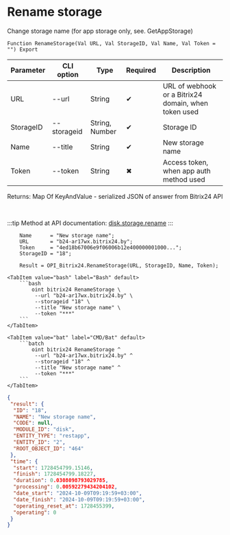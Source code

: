 ﻿---
sidebar_position: 4
---


# Rename storage
 Change storage name (for app storage only, see. GetAppStorage)



`Function RenameStorage(Val URL, Val StorageID, Val Name, Val Token = "") Export`

  | Parameter | CLI option | Type | Required | Description |
  |-|-|-|-|-|
  | URL | --url | String | &#x2714; | URL of webhook or a Bitrix24 domain, when token used |
  | StorageID | --storageid | String, Number | &#x2714; | Storage ID |
  | Name | --title | String | &#x2714; | New storage name |
  | Token | --token | String | &#x2716; | Access token, when app auth method used |

  
  Returns:  Map Of KeyAndValue - serialized JSON of answer from Bitrix24 API

<br/>

:::tip
Method at API documentation: [disk.storage.rename](https://dev.1c-bitrix.ru/rest_help/disk/storage/disk_storage_rename.php)
:::
<br/>



```bsl title="1C:Enterprise/OneScript code example"
    Name      = "New storage name";
    URL       = "b24-ar17wx.bitrix24.by";
    Token     = "4ed18b67006e9f06006b12e400000001000...";
    StorageID = "18";

    Result = OPI_Bitrix24.RenameStorage(URL, StorageID, Name, Token);
```
 

 <Tabs>
  
    <TabItem value="bash" label="Bash" default>
        ```bash
            oint bitrix24 RenameStorage \
             --url "b24-ar17wx.bitrix24.by" \
             --storageid "18" \
             --title "New storage name" \
             --token "***"
        ```
    </TabItem>
  
    <TabItem value="bat" label="CMD/Bat" default>
        ```batch
            oint bitrix24 RenameStorage ^
             --url "b24-ar17wx.bitrix24.by" ^
             --storageid "18" ^
             --title "New storage name" ^
             --token "***"
        ```
    </TabItem>
</Tabs>


```json title="Result"
{
 "result": {
  "ID": "18",
  "NAME": "New storage name",
  "CODE": null,
  "MODULE_ID": "disk",
  "ENTITY_TYPE": "restapp",
  "ENTITY_ID": "2",
  "ROOT_OBJECT_ID": "464"
 },
 "time": {
  "start": 1728454799.15146,
  "finish": 1728454799.18227,
  "duration": 0.0308098793029785,
  "processing": 0.00592279434204102,
  "date_start": "2024-10-09T09:19:59+03:00",
  "date_finish": "2024-10-09T09:19:59+03:00",
  "operating_reset_at": 1728455399,
  "operating": 0
 }
}
```
